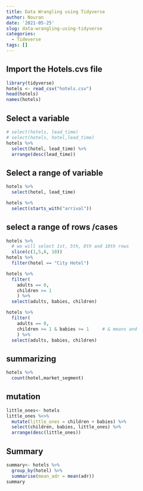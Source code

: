 ```yaml
---
title: Data Wrangling using Tidyverse
author: Nouran
date: '2021-05-25'
slug: data-wrangling-using-tidyverse
categories:
  - Tideverse
tags: []
---
```


## Import the Hotels.cvs file


```r
library(tidyverse)
hotels <- read_csv("hotels.csv")
head(hotels)
names(hotels)

```

## Select a variable 
```r
# select(hotels, lead_time)
# select(hotels, hotel,lead_time)
hotels %>%
  select(hotel, lead_time) %>%
  arrange(desc(lead_time))

```

## Select a range of variable 
```r
hotels %>%
  select(hotel, lead_time)

hotels %>%
  select(starts_with("arrival"))
```

## select a range of rows /cases

```r
hotels %>%
  # we will select 1st, 5th, 8th and 10th rows
  slice(c(1,5,8, 10))
hotels %>%
  filter(hotel == "City Hotel")

hotels %>%
  filter( 
    adults == 0,
    children >= 1
    ) %>% 
  select(adults, babies, children)

hotels %>%
  filter( 
    adults == 0,     
    children >= 1 & babies >= 1     # & means and
    ) %>%
  select(adults, babies, children)
```




## summarizing 
```r
hotels %>%
  count(hotel,market_segment)
```

## mutation
```r
little_ones<- hotels
little_ones %<>%
  mutate(little_ones = children + babies) %>%
  select(children, babies, little_ones) %>%
  arrange(desc(little_ones))

```

## Summary 

```r
summary<- hotels %>%
  group_by(hotel) %>%
  summarise(mean_adr = mean(adr))
summary
```

